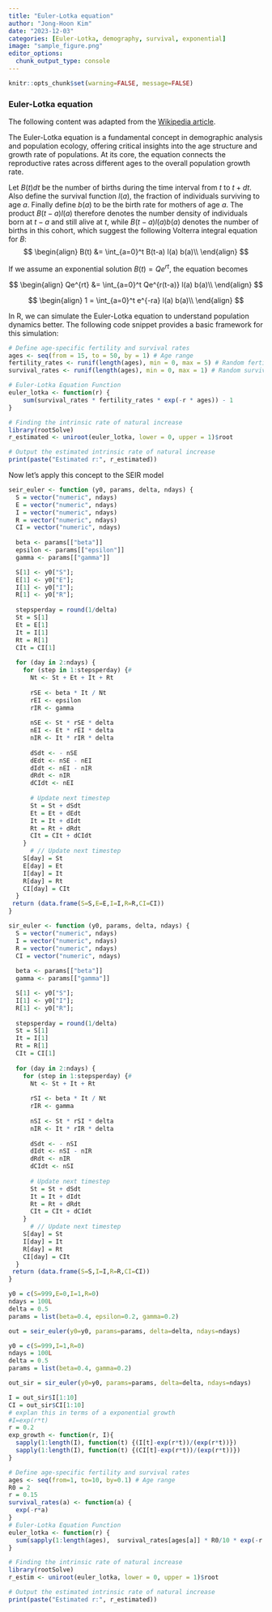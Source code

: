 ```yaml
---
title: "Euler-Lotka equation"
author: "Jong-Hoon Kim"
date: "2023-12-03"
categories: [Euler-Lotka, demography, survival, exponential]
image: "sample_figure.png"
editor_options: 
  chunk_output_type: console
---
```


```r
knitr::opts_chunk$set(warning=FALSE, message=FALSE) 
```

### Euler-Lotka equation

The following content was adapted from the [Wikipedia article](https://en.wikipedia.org/wiki/Euler%E2%80%93Lotka_equation).

The Euler-Lotka equation is a fundamental concept in demographic analysis and population ecology, offering critical insights into the age structure and growth rate of populations. At its core, the equation connects the reproductive rates across different ages to the overall population growth rate.

Let $B(t)dt$ be the number of births during the time interval from $t$ to $t+dt$. Also define the survival function $l(a)$, the fraction of individuals surviving to age $a$. Finally define $b(a)$ to be the birth rate for mothers of age $a$. The product $B(t-a) l(a)$ therefore denotes the number density of individuals born at $t-a$ and still alive at $t$, while $B(t-a)l(a)b(a)$ denotes the number of births in this cohort, which suggest the following Volterra integral equation for $B$: $$
\begin{align}
B(t) &= \int_{a=0}^t B(t-a) l(a) b(a)\\
\end{align}
$$

If we assume an exponential solution $B(t)=Q e^{rt}$, the equation becomes

$$
\begin{align}
Qe^{rt} &= \int_{a=0}^t Qe^{r(t-a)} l(a) b(a)\\
\end{align}
$$

$$
\begin{align}
1 = \int_{a=0}^t e^{-ra} l(a) b(a)\\
\end{align}
$$

In R, we can simulate the Euler-Lotka equation to understand population dynamics better. The following code snippet provides a basic framework for this simulation:

```r
# Define age-specific fertility and survival rates
ages <- seq(from = 15, to = 50, by = 1) # Age range
fertility_rates <- runif(length(ages), min = 0, max = 5) # Random fertility rates
survival_rates <- runif(length(ages), min = 0, max = 1) # Random survival rates

# Euler-Lotka Equation Function
euler_lotka <- function(r) {
    sum(survival_rates * fertility_rates * exp(-r * ages)) - 1
}

# Finding the intrinsic rate of natural increase
library(rootSolve)
r_estimated <- uniroot(euler_lotka, lower = 0, upper = 1)$root

# Output the estimated intrinsic rate of natural increase
print(paste("Estimated r:", r_estimated))
```

Now let's apply this concept to the SEIR model

```r
seir_euler <- function (y0, params, delta, ndays) {
  S = vector("numeric", ndays)
  E = vector("numeric", ndays)
  I = vector("numeric", ndays)
  R = vector("numeric", ndays)
  CI = vector("numeric", ndays)
  
  beta <- params[["beta"]]
  epsilon <- params[["epsilon"]]
  gamma <- params[["gamma"]] 

  S[1] <- y0["S"]; 
  E[1] <- y0["E"]; 
  I[1] <- y0["I"]; 
  R[1] <- y0["R"];
  
  stepsperday = round(1/delta)
  St = S[1]
  Et = E[1]  
  It = I[1]                       
  Rt = R[1]                                             
  CIt = CI[1]  
  
  for (day in 2:ndays) {
    for (step in 1:stepsperday) {#
      Nt <- St + Et + It + Rt
    
      rSE <- beta * It / Nt
      rEI <- epsilon
      rIR <- gamma
      
      nSE <- St * rSE * delta
      nEI <- Et * rEI * delta
      nIR <- It * rIR * delta
  
      dSdt <- - nSE
      dEdt <- nSE - nEI
      dIdt <- nEI - nIR
      dRdt <- nIR
      dCIdt <- nEI
      
      # Update next timestep
      St = St + dSdt
      Et = Et + dEdt
      It = It + dIdt
      Rt = Rt + dRdt
      CIt = CIt + dCIdt
    } 
      # // Update next timestep
    S[day] = St
    E[day] = Et
    I[day] = It
    R[day] = Rt
    CI[day] = CIt
  }
 return (data.frame(S=S,E=E,I=I,R=R,CI=CI))
}

sir_euler <- function (y0, params, delta, ndays) {
  S = vector("numeric", ndays)
  I = vector("numeric", ndays)
  R = vector("numeric", ndays)
  CI = vector("numeric", ndays)
  
  beta <- params[["beta"]]
  gamma <- params[["gamma"]] 

  S[1] <- y0["S"]; 
  I[1] <- y0["I"]; 
  R[1] <- y0["R"];
  
  stepsperday = round(1/delta)
  St = S[1]
  It = I[1]                       
  Rt = R[1]                                             
  CIt = CI[1]  
  
  for (day in 2:ndays) {
    for (step in 1:stepsperday) {#
      Nt <- St + It + Rt
    
      rSI <- beta * It / Nt
      rIR <- gamma
      
      nSI <- St * rSI * delta
      nIR <- It * rIR * delta
  
      dSdt <- - nSI
      dIdt <- nSI - nIR
      dRdt <- nIR
      dCIdt <- nSI
      
      # Update next timestep
      St = St + dSdt
      It = It + dIdt
      Rt = Rt + dRdt
      CIt = CIt + dCIdt
    } 
      # // Update next timestep
    S[day] = St
    I[day] = It
    R[day] = Rt
    CI[day] = CIt
  }
 return (data.frame(S=S,I=I,R=R,CI=CI))
}

y0 = c(S=999,E=0,I=1,R=0)
ndays = 100L
delta = 0.5
params = list(beta=0.4, epsilon=0.2, gamma=0.2) 

out = seir_euler(y0=y0, params=params, delta=delta, ndays=ndays)

y0 = c(S=999,I=1,R=0)
ndays = 100L
delta = 0.5
params = list(beta=0.4, gamma=0.2) 

out_sir = sir_euler(y0=y0, params=params, delta=delta, ndays=ndays)
```


```r
I = out_sir$I[1:10]
CI = out_sir$CI[1:10]
# explan this in terms of a exponential growth
#I=exp(r*t)
r = 0.2
exp_growth <- function(r, I){
  sapply(1:length(I), function(t) {(I[t]-exp(r*t))/(exp(r*t))})
  sapply(1:length(I), function(t) {(CI[t]-exp(r*t))/(exp(r*t))})
}

# Define age-specific fertility and survival rates
ages <- seq(from=1, to=10, by=0.1) # Age range
R0 = 2
r = 0.15
survival_rates(a) <- function(a) {
  exp(-r*a)
}
# Euler-Lotka Equation Function
euler_lotka <- function(r) {
  sum(sapply(1:length(ages),  survival_rates[ages[a]] * R0/10 * exp(-r * ages[a])))
}

# Finding the intrinsic rate of natural increase
library(rootSolve)
r_estim <- uniroot(euler_lotka, lower = 0, upper = 1)$root

# Output the estimated intrinsic rate of natural increase
print(paste("Estimated r:", r_estimated))
```
